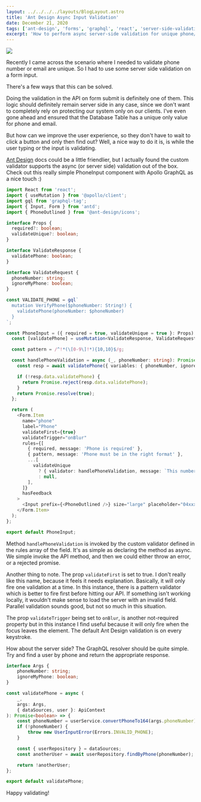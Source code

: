 ```yaml
---
layout: ../../../../layouts/BlogLayout.astro
title: 'Ant Design Async Input Validation'
date: December 21, 2020
tags: ['ant-design', 'forms', 'graphql', 'react', 'server-side-validation', 'validation']
excerpt: 'How to perform async server-side validation for unique phone/email fields in Ant Design forms using Apollo GraphQL.'
---
```


[![](https://dejanvasic.wordpress.com/wp-content/uploads/2020/12/image.png?w=1024)](https://dejanvasic.wordpress.com/wp-content/uploads/2020/12/image.png)

Recently I came across the scenario where I needed to validate phone number or email are unique.
So I had to use some server side validation on a form input.

There's a few ways that this can be solved.

Doing the validation in the API on form submit is definitely one of them. This logic should definitely
remain server side in any case, since we don't want to completely rely on protecting our system only
on our clients. I've even gone ahead and ensured that the Database Table has a unique only value for phone and email.

But how can we improve the user experience, so they don't have to wait to click a button and only then
find out? Well, a nice way to do it is, is while the user typing or the input is validating.

[Ant Design](https://ant.design) docs could be a little friendlier, but I actually found the custom
validator supports the async (or server side) validation out of the box. Check out this really simple PhoneInput component with Apollo GraphQL as a nice touch :)

```typescript
import React from 'react';
import { useMutation } from '@apollo/client';
import gql from 'graphql-tag';
import { Input, Form } from 'antd';
import { PhoneOutlined } from '@ant-design/icons';

interface Props {
  required?: boolean;
  validateUnique?: boolean;
}

interface ValidateResponse {
  validatePhone: boolean;
}

interface ValidateRequest {
  phoneNumber: string;
  ignoreMyPhone: boolean;
}

const VALIDATE_PHONE = gql`
  mutation VerifyPhone($phoneNumber: String!) {
    validatePhone(phoneNumber: $phoneNumber)
  }
`;

const PhoneInput = ({ required = true, validateUnique = true }: Props) => {
  const [validatePhone] = useMutation<ValidateResponse, ValidateRequest>(VALIDATE_PHONE);

  const pattern = /^!*(\[0-9\]!*){10,10}$/g;

  const handlePhoneValidation = async (_, phoneNumber: string): Promise<boolean> => {
    const resp = await validatePhone({ variables: { phoneNumber, ignoreMyPhone } });

    if (!resp.data.validatePhone) {
      return Promise.reject(resp.data.validatePhone);
    }
    return Promise.resolve(true);
  };

  return (
    <Form.Item
      name="phone"
      label="Phone"
      validateFirst={true}
      validateTrigger="onBlur"
      rules={[
        { required, message: 'Phone is required' },
        { pattern, message: 'Phone must be in the right format' },
        ...[
          validateUnique
            ? { validator: handlePhoneValidation, message: `This number is already associated to an account` }
            : null,
        ],
      ]}
      hasFeedback
    >
      <Input prefix={<PhoneOutlined />} size="large" placeholder="04xxxxxxxx" />
    </Form.Item>
  );
};

export default PhoneInput;
```

Method `handlePhoneValidation` is invoked by the custom validator defined in the rules array of the
field. It's as simple as declaring the method as async. We simple invoke the API method, and then
we could either throw an error, or a rejected promise.

Another thing to note. The prop `validateFirst` is set to true. I don't really like this name,
because it feels it needs explanation. Basically, it will only fire one validation at a time.
In this instance, there is a pattern validator which is better to fire first before hitting our API.
If something isn't working locally, it wouldn't make sense to load the server with an invalid field.
Parallel validation sounds good, but not so much in this situation.

The prop `validateTrigger` being set to `onBlur`, is another not-required property but in this instance
I find useful because it will only fire when the focus leaves the element. The default Ant Design
validation is on every keystroke.

How about the server side? The GraphQL resolver should be quite simple. Try and find a user by phone
and return the appropriate response.

```typescript
interface Args {
	phoneNumber: string;
	ignoreMyPhone: boolean;
}

const validatePhone = async (
	_,
	args: Args,
	{ dataSources, user }: ApiContext
): Promise<boolean> => {
	const phoneNumber = userService.convertPhoneTo164(args.phoneNumber);
	if (!phoneNumber) {
		throw new UserInputError(Errors.INVALID_PHONE);
	}

	const { userRepository } = dataSources;
	const anotherUser = await userRepository.findByPhone(phoneNumber);

	return !anotherUser;
};

export default validatePhone;
```

Happy validating!
